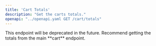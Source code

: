 ```yaml
---
title: 'Cart Totals'
description: "Get the carts totals."
openapi: "../openapi.yaml GET /cart/totals"
---
```


<Warning>
    This endpoint will be deprecated in the future. Recommend getting the totals from the main **cart** endpoint.
</Warning>
